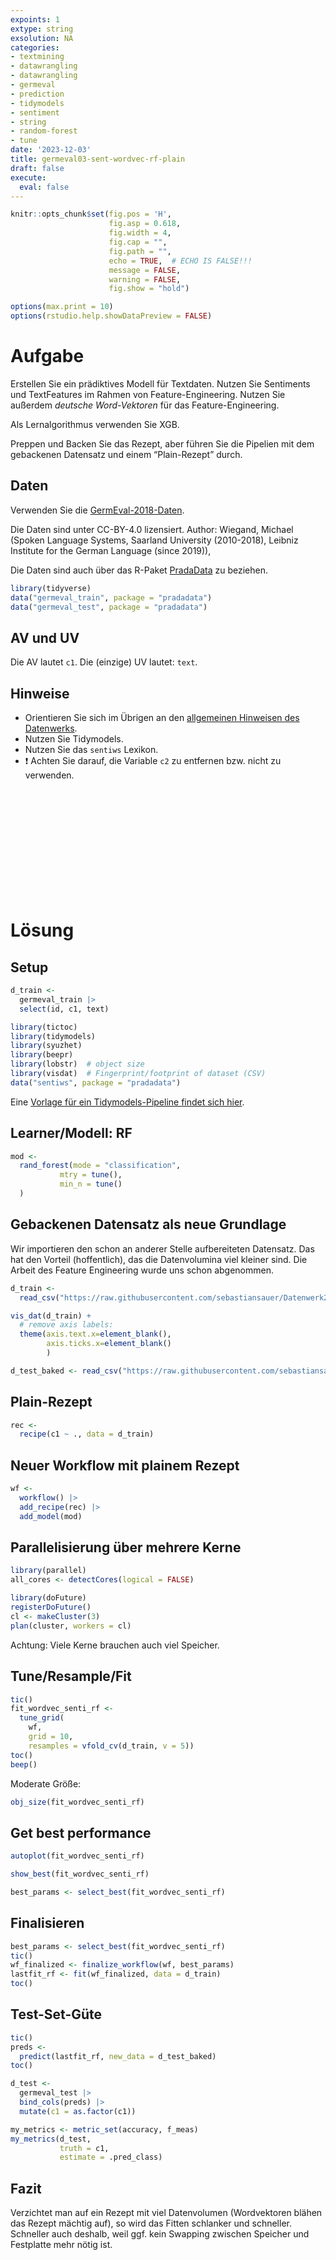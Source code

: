 ```yaml
---
expoints: 1
extype: string
exsolution: NA
categories:
- textmining
- datawrangling
- datawrangling
- germeval
- prediction
- tidymodels
- sentiment
- string
- random-forest
- tune
date: '2023-12-03'
title: germeval03-sent-wordvec-rf-plain
draft: false   
execute: 
  eval: false
---
```




```r
knitr::opts_chunk$set(fig.pos = 'H',
                      fig.asp = 0.618,
                      fig.width = 4,
                      fig.cap = "", 
                      fig.path = "",
                      echo = TRUE,  # ECHO IS FALSE!!!
                      message = FALSE,
                      warning = FALSE,
                      fig.show = "hold")

options(max.print = 10)
options(rstudio.help.showDataPreview = FALSE)
```



# Aufgabe

Erstellen Sie ein prädiktives Modell für Textdaten. Nutzen Sie Sentiments und TextFeatures im Rahmen von Feature-Engineering.
Nutzen Sie außerdem *deutsche Word-Vektoren* für das Feature-Engineering.

Als Lernalgorithmus verwenden Sie XGB. 

Preppen und Backen Sie das Rezept,
aber führen Sie die Pipelien mit dem gebackenen Datensatz und einem "Plain-Rezept" durch.


## Daten

Verwenden Sie die [GermEval-2018-Daten](https://heidata.uni-heidelberg.de/dataset.xhtml?persistentId=doi:10.11588/data/0B5VML).

Die Daten sind unter CC-BY-4.0 lizensiert. Author: Wiegand, Michael (Spoken Language Systems, Saarland University (2010-2018), Leibniz Institute for the German Language (since 2019)),

Die Daten sind auch über das R-Paket [PradaData](https://github.com/sebastiansauer/pradadata/tree/master/data-raw/GermEval-2018-Data-master) zu beziehen.


```r
library(tidyverse)
data("germeval_train", package = "pradadata")
data("germeval_test", package = "pradadata")
```

## AV und UV

Die AV lautet `c1`. Die (einzige) UV lautet: `text`.


## Hinweise

- Orientieren Sie sich im Übrigen an den [allgemeinen Hinweisen des Datenwerks](https://datenwerk.netlify.app/hinweise).
- Nutzen Sie Tidymodels.
- Nutzen Sie das `sentiws` Lexikon.
- ❗ Achten Sie darauf, die Variable `c2` zu entfernen bzw. nicht zu verwenden.





</br>
</br>
</br>
</br>
</br>
</br>
</br>
</br>
</br>
</br>

# Lösung


## Setup

```r
d_train <-
  germeval_train |> 
  select(id, c1, text)
```


```r
library(tictoc)
library(tidymodels)
library(syuzhet)
library(beepr)
library(lobstr)  # object size
library(visdat)  # Fingerprint/footprint of dataset (CSV)
data("sentiws", package = "pradadata")
```


Eine [Vorlage für ein Tidymodels-Pipeline findet sich hier](https://datenwerk.netlify.app/posts/tidymodels-vorlage2/tidymodels-vorlage2.html).



## Learner/Modell: RF

```r
mod <-
  rand_forest(mode = "classification",
           mtry = tune(), 
           min_n = tune()
  )
```




## Gebackenen Datensatz als neue Grundlage

Wir importieren den schon an anderer Stelle aufbereiteten Datensatz.
Das hat den Vorteil (hoffentlich), das die Datenvolumina viel kleiner sind.
Die Arbeit des Feature Engineering wurde uns schon abgenommen.

```r
d_train <-
  read_csv("https://raw.githubusercontent.com/sebastiansauer/Datenwerk2/main/data/germeval/germeval_train_recipe_wordvec_senti.csv")
```


```r
vis_dat(d_train) +
  # remove axis labels:
  theme(axis.text.x=element_blank(),
        axis.ticks.x=element_blank() 
        )
```





```r
d_test_baked <- read_csv("https://raw.githubusercontent.com/sebastiansauer/Datenwerk2/main/data/germeval/germeval_test_recipe_wordvec_senti.csv")
```


## Plain-Rezept

```r
rec <- 
  recipe(c1 ~ ., data = d_train)
```




## Neuer Workflow mit plainem Rezept

```r
wf <-
  workflow() |> 
  add_recipe(rec) |> 
  add_model(mod)
```





## Parallelisierung über mehrere Kerne

```r
library(parallel)
all_cores <- detectCores(logical = FALSE)

library(doFuture)
registerDoFuture()
cl <- makeCluster(3)
plan(cluster, workers = cl)
```


Achtung: Viele Kerne brauchen auch viel Speicher.

## Tune/Resample/Fit



```r
tic()
fit_wordvec_senti_rf <-
  tune_grid(
    wf,
    grid = 10,
    resamples = vfold_cv(d_train, v = 5))
toc()
beep()
```


Moderate Größe:

```r
obj_size(fit_wordvec_senti_rf)
```



## Get best performance

```r
autoplot(fit_wordvec_senti_rf)
```


```r
show_best(fit_wordvec_senti_rf)
```


```r
best_params <- select_best(fit_wordvec_senti_rf)
```


## Finalisieren


```r
best_params <- select_best(fit_wordvec_senti_rf)
tic()
wf_finalized <- finalize_workflow(wf, best_params)
lastfit_rf <- fit(wf_finalized, data = d_train)
toc()
```


## Test-Set-Güte

```r
tic()
preds <-
  predict(lastfit_rf, new_data = d_test_baked)
toc()
```


```r
d_test <-
  germeval_test |> 
  bind_cols(preds) |> 
  mutate(c1 = as.factor(c1))

my_metrics <- metric_set(accuracy, f_meas)
my_metrics(d_test,
           truth = c1,
           estimate = .pred_class)
```


## Fazit

Verzichtet man auf ein Rezept mit viel Datenvolumen (Wordvektoren blähen das Rezept mächtig auf), so wird das Fitten schlanker und schneller.
Schneller auch deshalb, weil ggf. kein Swapping zwischen Speicher und Festplatte mehr nötig ist.











